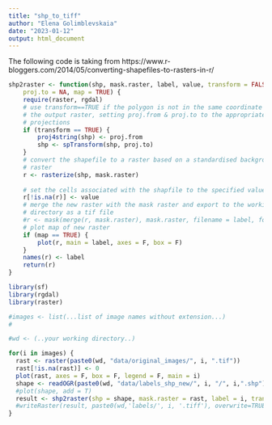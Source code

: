 ```yaml
---
title: "shp_to_tiff"
author: "Elena Golimblevskaia"
date: "2023-01-12"
output: html_document
---
```

The following code is taking from https://www.r-bloggers.com/2014/05/converting-shapefiles-to-rasters-in-r/

```r
shp2raster <- function(shp, mask.raster, label, value, transform = FALSE, proj.from = NA,
    proj.to = NA, map = TRUE) {
    require(raster, rgdal)
    # use transform==TRUE if the polygon is not in the same coordinate system as
    # the output raster, setting proj.from & proj.to to the appropriate
    # projections
    if (transform == TRUE) {
        proj4string(shp) <- proj.from
        shp <- spTransform(shp, proj.to)
    }
    # convert the shapefile to a raster based on a standardised background
    # raster
    r <- rasterize(shp, mask.raster)
    
    # set the cells associated with the shapfile to the specified value
    r[!is.na(r)] <- value
    # merge the new raster with the mask raster and export to the working
    # directory as a tif file
    #r <- mask(merge(r, mask.raster), mask.raster, filename = label, format = "GTiff", overwrite = T)
    # plot map of new raster
    if (map == TRUE) {
        plot(r, main = label, axes = F, box = F)
    }
    names(r) <- label
    return(r)
}
```

```r
library(sf)
library(rgdal)
library(raster)

#images <- list(...list of image names without extension...)
#

#wd <- (..your working directory..)

for(i in images) {
  rast <- raster(paste0(wd, "data/original_images/", i, ".tif"))
  rast[!is.na(rast)] <- 0
  plot(rast, axes = F, box = F, legend = F, main = i)
  shape <- readOGR(paste0(wd, "data/labels_shp_new/", i, "/", i,".shp"))
  #plot(shape, add = T)
  result <- shp2raster(shp = shape, mask.raster = rast, label = i, transform = FALSE, value = 1, map = FALSE)
  #writeRaster(result, paste0(wd,'labels/', i, '.tiff'), overwrite=TRUE)
}
```


